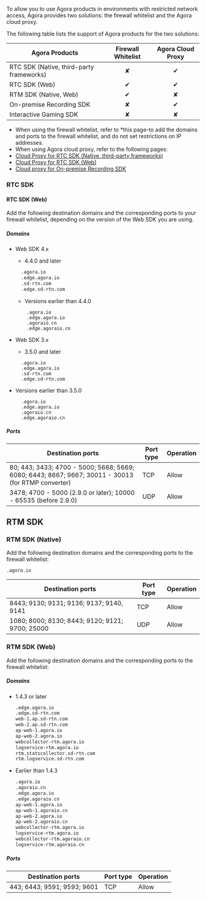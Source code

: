 To allow you to use Agora products in environments with restricted network access, Agora provides two solutions: the firewall whitelist and the Agora cloud proxy.

The following table lists the support of Agora products for the two solutions:


|Agora Products |Firewall Whitelist |Agora Cloud Proxy|
|---|:---:|:---:|
|RTC SDK (Native, third-party frameworks) |✘ |✔| 
|RTC SDK (Web) |✔ |✔|
|RTM SDK (Native, Web) | ✔ |✘| 
|On-premise Recording SDK |✘ |✔| 
|Interactive Gaming SDK |✘ |✘|


- When using the firewall whitelist, refer to *this page-to add the domains and ports to the firewall whitelist, and do not set restrictions on IP addresses.
- When using Agora cloud proxy, refer to the following pages:
- [Cloud Proxy for RTC SDK (Native, third-party frameworks)](https://docs.agora.io/en/Interactive%20Broadcast/cloudproxy_native?platform=Android)
- [Cloud Proxy for RTC SDK (Web) ](https://docs.agora.io/en/Interactive%20Broadcast/cloud_proxy_web?platform=Web)
- [Cloud proxy for On-premise Recording SDK](https://docs.agora.io/en/Recording/cloudproxy_recording?platform=Linux)

### RTC SDK

#### RTC SDK (Web)

Add the following destination domains and the corresponding ports to your firewall whitelist, depending on the version of the Web SDK you are using.

##### Domains

- Web SDK 4.x
  - 4.4.0 and later

  ```html
    .agora.io
    .edge.agora.io
    .sd-rtn.com
    .edge.sd-rtn.com
  ```
  - Versions earlier than 4.4.0
  ```
      .agora.io
      .edge.agora.io
      .agoraio.cn
      .edge.agoraio.cn
  ```

- Web SDK 3.x

  - 3.5.0 and later

  ```
    .agora.io
    .edge.agora.io
    .sd-rtn.com
    .edge.sd-rtn.com
  ```

- Versions earlier than 3.5.0

  ```
    .agora.io
    .edge.agora.io
    .agoraio.cn
    .edge.agoraio.cn
  ```

##### Ports


| Destination ports | Port type | Operation|
|---|---|---|
| 80; 443; 3433; 4700 - 5000; 5668; 5669; 6080; 6443; 8667; 9667; 30011 - 30013 (for RTMP converter)| TCP|  Allow|
| 3478; 4700 - 5000 (2.9.0 or later); 10000 - 65535 (before 2.9.0)   |  UDP  | Allow|


## RTM SDK

### RTM SDK (Native)

Add the following destination domains and the corresponding ports to the firewall whitelist:

```
.agora.io
```


| Destination ports | Port type | Operation|
|---|---|---|
| 8443; 9130; 9131; 9136; 9137; 9140, 9141	    | TCP  |  Allow |
| 1080; 8000; 8130; 8443; 9120; 9121; 9700; 25000	   |  UDP  | Allow |


### RTM SDK (Web)

Add the following destination domains and the corresponding ports to the firewall whitelist:
	
##### Domains

- 1.4.3 or later

  ```bash
  .edge.agora.io
  .edge.sd-rtn.com
  web-1.ap.sd-rtn.com
  web-2.ap.sd-rtn.com
  ap-web-1.agora.io
  ap-web-2.agora.io
  webcollector-rtm.agora.io
  logservice-rtm.agora.io
  rtm.statscollector.sd-rtn.com
  rtm.logservice.sd-rtn.com
  ```

- Earlier than 1.4.3

  ```bash
  .agora.io
  .agoraio.cn
  .edge.agora.io
  .edge.agoraio.cn
  ap-web-1.agora.io
  ap-web-1.agoraio.cn
  ap-web-2.agora.io
  ap-web-2.agoraio.cn
  webcollector-rtm.agora.io
  logservice-rtm.agora.io
  webcollector-rtm.agoraio.cn
  logservice-rtm.agoraio.cn
  ```

##### Ports


|Destination ports |Port type |Operation |
|---|---|---|
|443; 6443; 9591; 9593; 9601 |TCP |Allow |
